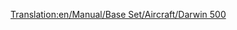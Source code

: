 [[Translation:en/Manual/Base Set/Aircraft/Darwin 500]]

{{en/Aircraft|Name=Darwin 500
|Image=[[File:en/Boeing767.png|Darwin 500]]
|Cost=38.964 (77,928)
|Speed=947 kph (592 MPH)
|Annual=6.187 (12,374)
|Designed=1982
|Lifespan=25
|Capacity=240 passengers & 25 bags of mail
|Description=Standard jet plane, large airports preferred.
|Real-lifeWikilink=Boeing 767
|Real-life=Boeing 767
}}